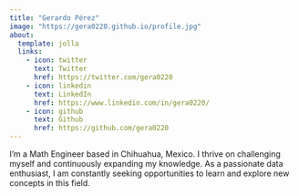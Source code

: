 ```yaml
---
title: "Gerardo Pérez"
image: "https://gera0220.github.io/profile.jpg"
about:
  template: jolla
  links:
    - icon: twitter
      text: Twitter
      href: https://twitter.com/gera0220
    - icon: linkedin
      text: LinkedIn
      href: https://www.linkedin.com/in/gera0220/
    - icon: github
      text: Github
      href: https://github.com/gera0220
---
```


I'm a Math Engineer based in Chihuahua, Mexico. I thrive on challenging myself and continuously expanding my knowledge. As a passionate data enthusiast, I am constantly seeking opportunities to learn and explore new concepts in this field.
